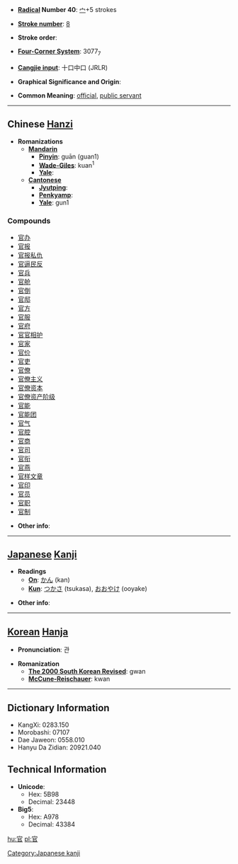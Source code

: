 * '''[[Wiktionary:Chinese radical index| Radical]] Number 40''': [[Wiktionary:Chinese radical index 宀|宀]]+5 strokes

* '''[[Wiktionary:Chinese total strokes index|Stroke number]]''': [[Wiktionary:Chinese total strokes index 8|8]]

* '''Stroke order''': 

* '''[[Wiktionary:Chinese four corner index|Four-Corner System]]''': 3077<sub>7</sub>

* '''[[Wiktionary:Chinese Cangjie index|Cangjie input]]''': 十口中口 (JRLR)

* '''Graphical Significance and Origin''': 

* '''Common Meaning''': [[official]], [[public servant]]

----

== Chinese [[Hanzi]] ==

* '''Romanizations'''
** '''[[Mandarin]]'''
*** '''[[Pinyin]]''': guān (guan1)
*** '''[[Wade-Giles]]''': kuan<sup>1</sup>
*** '''[[Yale]]''': 
** '''[[Cantonese]]'''
*** '''[[Jyutping]]''':
*** '''[[Penkyamp]]''': 
*** '''[[Yale]]''': gun1

===Compounds===
*[[官办]]
*[[官报]]
*[[官报私仇]]
*[[官逼民反]]
*[[官兵]]
*[[官舱]]
*[[官倒]]
*[[官邸]]
*[[官方]]
*[[官服]]
*[[官府]]
*[[官官相护]]
*[[官家]]
*[[官价]]
*[[官吏]]
*[[官僚]]
*[[官僚主义]]
*[[官僚资本]]
*[[官僚资产阶级]]
*[[官能]]
*[[官能团]]
*[[官气]]
*[[官腔]]
*[[官商]]
*[[官司]]
*[[官衔]]
*[[官燕]]
*[[官样文章]]
*[[官印]]
*[[官员]]
*[[官职]]
*[[官制]]

* '''Other info''': 

----

== [[Japanese]] [[Kanji]] ==

* '''Readings'''
** '''[[On]]''': [[かん]] (kan)
** '''[[Kun]]''': [[つかさ]] (tsukasa), [[おおやけ]] (ooyake)

* '''Other info''':  

----

== [[Korean]] [[Hanja]] ==

* '''Pronunciation''': 관

* '''Romanization'''
** '''[[The 2000 South Korean Revised Romanization|The 2000 South Korean Revised]]''': gwan
** '''[[McCune-Reischauer]]''': kwan

----

== Dictionary Information ==

* KangXi: 0283.150
* Morobashi: 07107
* Dae Jaweon: 0558.010
* Hanyu Da Zidian: 20921.040

== Technical Information ==

* '''Unicode''':
** Hex: 5B98
** Decimal: 23448
* '''Big5''':
** Hex: A978
** Decimal: 43384

[[hu:官]]
[[pl:官]]


[[Category:Japanese kanji]]